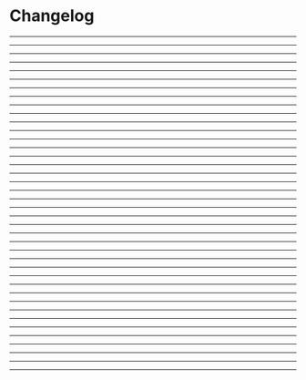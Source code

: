 
# Changelog

---

<Reviewpadv3270 />

---

<Reviewpadv3260 />

---

<Reviewpadv3250 />

---

<Reviewpadv3240 />

---

<Reviewpadv3230 />

---

<Reviewpadv3220 />

---

<Reviewpadv3210 />

---

<Reviewpadv3200 />

---

<Reviewpadv3190 />

---

<Reviewpadv3180 />

---

<Reviewpadv3170 />

---

<Reviewpadv3160 />

---

<Reviewpadv3150 />

---

<Reviewpadv3140 />

---

<Reviewpadv3130 />

---

<Reviewpadv3120 />

---

<Reviewpadv3110 />

---

<Reviewpadv3100 />

---

<Reviewpadv390 />

---

<Reviewpadv380 />

---

<Reviewpadv370 />

---

<Reviewpadv360 />

---

<Reviewpadv350 />

---

<Reviewpadv340 />

---

<Reviewpadv331 />

---

<Reviewpadv320 />

---

<Reviewpadv310 />

---

<Reviewpadv300 />

---

<Reviewpadv240 />

---

<Reviewpadv230 />

---

<Reviewpadv220 />

---

<Reviewpadv210 />

---

<Reviewpadv200 />

---

<Reviewpadv120 />

---

<Reviewpadv110 />

---

<Reviewpadv100 />

---

<Reviewpadv004 />

---

<Reviewpadv003 />

---

<Reviewpadv002 />

---

<Reviewpadv001 />
